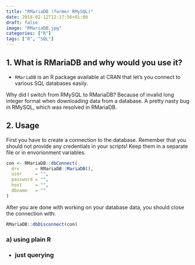 ```yaml
---
title: "RMariaDB (former RMySQL)"
date: 2018-02-12T12:17:56+01:00
draft: false
image: "RMariaDB.jpg"
categories: ["R"]
tags: ["R", "SQL"]
---
```


## 1. What is RMariaDB and why would you use it?

* `RMariaDB` is an R package available at CRAN that let's you connect to various SQL databases easily.

Why did I switch from RMySQL to RMariaDB? Because of invalid long integer format when downloading data from a database. A pretty nasty bug in RMySQL, which was resolved in RMariaDB.


## 2. Usage

First you have to create a connection to the database. Remember that you should not provide any credentials in your scripts! Keep them in a separate file or in envorionment variables.

```r
con <- RMariaDB::dbConnect(
  drv      = RMariaDB::MariaDB(), 
  user     = "",
  password = "",
  host     = "", 
  dbname   = ""
)
```
After you are done with working on your database data, you should close the connection with:

```r
RMariaDB::dbDisconnect(con)
```


### a) using plain R

* ### just querying
```r
query <- "delete from my_table;"

RMariaDB::dbSendQuery(con, query)
```

* ### retrieving data from db
```r
query <- "select * from my_table;"

rs <- RMariaDB::dbSendQuery(con, query)
tab <- RMariaDB::dbFetch(rs, n = -1)
RMariaDB::dbClearResult(rs)

# equivalent to select * from my_table;
d <- dbReadTable(con, "my_table")
```

* ### sending data to db
```r
# data.frame's colnames should be the same as in the database
dt <- data.frame(id = 1:10, text = letters[1:10])

RMariaDB::dbWriteTable(
  conn = con, 
  name = "my_table", 
  value = dt, 
  overwrite = FALSE,
  append = TRUE,
  row.names = F
)
```

### b) using [dplyr](https://tomis9.github.io/tidyverse/#/dplyr)

* #### just querying

```r
tab_name <- dplyr::tbl(con, "tab_name")
tab <- dplyr::collect(tab_name)  # you can `library(dplyr)` and then `tab_name %>% collect()`
```

## 3. Useful links

* [github page with an informative README](https://github.com/r-dbi/RMariaDB)
* [cran README](https://cran.r-project.org/web/packages/RMariaDB/README.html)
